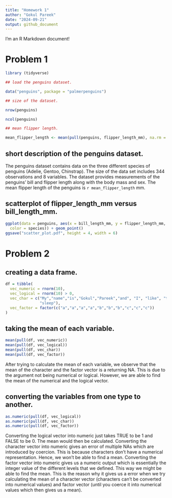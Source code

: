 ```yaml
---
title: "Homework 1"
author: "Gokul Pareek"
date: "2024-09-21"
output: github_document
---
```


I'm an R Markdown document!

# Problem 1

```r
library (tidyverse)

## load the penguins dataset.

data("penguins", package = "palmerpenguins")

## size of the dataset.

nrow(penguins)

ncol(penguins)

## mean flipper length.

mean_flipper_length <- mean(pull(penguins, flipper_length_mm), na.rm = TRUE)
```

## short description of the penguins dataset.

The penguins dataset contains data on the three different species of penguins (Adelie, Gentoo, Chinstrap). The size of the data set includes 344 observations and 8 variables. The dataset provides measurements of the penguins' bill and flipper length along with the body mass and sex. The mean flipper length of the penguins is `r mean_flipper_length` mm.

## scatterplot of flipper_length_mm versus bill_length_mm.

```r

ggplot(data = penguins, aes(x = bill_length_mm, y = flipper_length_mm, 
  color = species)) + geom_point()
ggsave("scatter_plot.pdf", height = 4, width = 6)

```

# Problem 2

## creating a data frame.

```r

df = tibble(
  vec_numeric = rnorm(10),
  vec_logical = rnorm(10) > 0,
  vec_char = c("My","name","is","Gokul","Pareek","and", "I", "like", "to", 
               "sleep"),
  vec_factor = factor(c("a","a","a","a","b","b","b","c","c","c"))
)
```

## taking the mean of each variable.

```r

mean(pull(df, vec_numeric))
mean(pull(df, vec_logical))
mean(pull(df, vec_char))
mean(pull(df, vec_factor))

```

After trying to calculate the mean of each variable, we observe that the mean of the character and the factor vector is a returning NA. This is due to the argument not being numerical or logical. However, we are able to find the mean of the numerical and the logical vector.

## converting the variables from one type to another.

```r

as.numeric(pull(df, vec_logical))
as.numeric(pull(df, vec_char))
as.numeric(pull(df, vec_factor))

```

Converting the logical vector into numeric just takes TRUE to be 1 and FALSE to be 0. The mean would then be calculated. Converting the character vector into numeric gives an error of multiple NAs which are introduced by coercion. This is because characters don't have a numerical representation. Hence, we won't be able to find a mean. Converting the factor vector into numeric gives us a numeric output which is essentially the integer value of the different levels that we defined. This way we might be able to find the mean. This is the reason why it gives us a error when we try calculating the mean of a character vector (characters can't be converted into numerical values) and factor vector (until you coerce it into numerical values which then gives us a mean).
